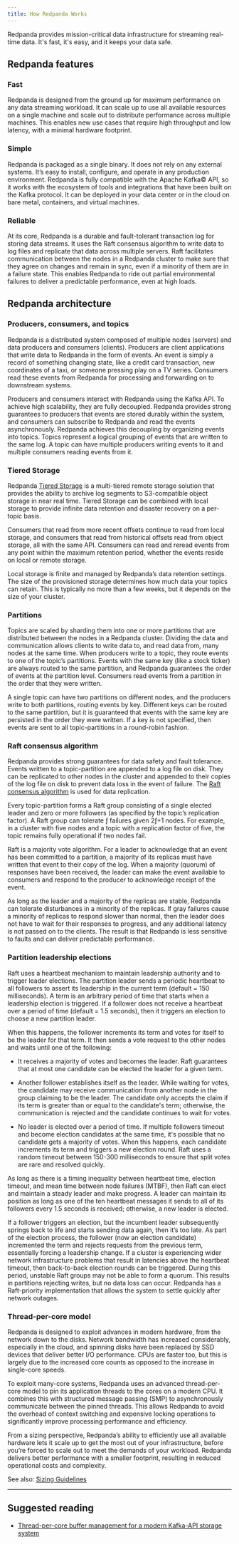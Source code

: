 ```yaml
---
title: How Redpanda Works
---
```


<head>
    <meta name="title" content="Redpanda's Architecture | Redpanda Docs"/>
    <meta name="description" content="Redpanda is a distributed system that is composed of multiple nodes (servers) and data producers and consumers (clients)."/>
</head>

Redpanda provides mission-critical data infrastructure for streaming real-time data. It's fast, it's easy, and it keeps your data safe. 

## Redpanda features

### Fast
  
Redpanda is designed from the ground up for maximum performance on any data streaming workload. It can scale up to use all available resources on a single machine and scale out to distribute performance across multiple machines. This enables new use cases that require high throughput and low latency, with a minimal hardware footprint.

### Simple
  
Redpanda is packaged as a single binary. It does not rely on any external systems. It’s easy to install, configure, and operate in any production environment. Redpanda is fully compatible with the Apache Kafka© API, so it works with the ecosystem of tools and integrations that have been built on the Kafka protocol. It can be deployed in your data center or in the cloud on bare metal, containers, and virtual machines.

### Reliable
  
At its core, Redpanda is a durable and fault-tolerant transaction log for storing data streams. It uses the Raft consensus algorithm to write data to log files and replicate that data across multiple servers. Raft facilitates communication between the nodes in a Redpanda cluster to make sure that they agree on changes and remain in sync, even if a minority of them are in a failure state. This enables Redpanda to ride out partial environmental failures to deliver a predictable performance, even at high loads.

## Redpanda architecture

### Producers, consumers, and topics

Redpanda is a distributed system composed of multiple nodes (servers) and data producers and consumers (clients). Producers are client applications that write data to Redpanda in the form of events. An event is simply a record of something changing state, like a credit card transaction, new coordinates of a taxi, or someone pressing play on a TV series. Consumers read these events from Redpanda for processing and forwarding on to downstream systems.

Producers and consumers interact with Redpanda using the Kafka API. To achieve high scalability, they are fully decoupled. Redpanda provides strong guarantees to producers that events are stored durably within the system, and consumers can subscribe to Redpanda and read the events asynchronously. Redpanda achieves this decoupling by organizing events into topics. Topics represent a logical grouping of events that are written to the same log. A topic can have multiple producers writing events to it and multiple consumers reading events from it.

### Tiered Storage

Redpanda [Tiered Storage](../../data-management/tiered-storage/) is a multi-tiered remote storage solution that provides the ability to archive log segments to S3-compatible object storage in near real time. Tiered Storage can be combined with local storage to provide infinite data retention and disaster recovery on a per-topic basis.

Consumers that read from more recent offsets continue to read from local storage, and consumers that read from historical offsets read from object storage, all with the same API. Consumers can read and reread events from any point within the maximum retention period, whether the events reside on local or remote storage.

Local storage is finite and managed by Redpanda’s data retention settings. The size of the provisioned storage determines how much data your topics can retain. This is typically no more than a few weeks, but it depends on the size of your cluster. 

### Partitions

Topics are scaled by sharding them into one or more partitions that are distributed between the nodes in a Redpanda cluster. Dividing the data and communication allows clients to write data to, and read data from, many nodes at the same time. When producers write to a topic, they route events to one of the topic’s partitions. Events with the same key (like a stock ticker) are always routed to the same partition, and Redpanda guarantees the order of events at the partition level. Consumers read events from a partition in the order that they were written.

A single topic can have two partitions on different nodes, and the producers write to both partitions, routing events by key. Different keys can be routed to the same partition, but it is guaranteed that events with the same key are persisted in the order they were written. If a key is not specified, then events are sent to all topic-partitions in a round-robin fashion.

### Raft consensus algorithm

Redpanda provides strong guarantees for data safety and fault tolerance. Events written to a topic-partition are appended to a log file on disk. They can be replicated to other nodes in the cluster and appended to their copies of the log file on disk to prevent data loss in the event of failure. The [Raft consensus algorithm](https://raft.github.io/) is used for data replication. 

Every topic-partition forms a Raft group consisting of a single elected leader and zero or more followers (as specified by the topic’s replication factor). A Raft group can tolerate ƒ failures given 2ƒ+1 nodes. For example, in a cluster with five nodes and a topic with a replication factor of five, the topic remains fully operational if two nodes fail.

Raft is a majority vote algorithm. For a leader to acknowledge that an event has been committed to a partition, a majority of its replicas must have written that event to their copy of the log. When a majority (quorum) of responses have been received, the leader can make the event available to consumers and respond to the producer to acknowledge receipt of the event.

As long as the leader and a majority of the replicas are stable, Redpanda can tolerate disturbances in a minority of the replicas. If gray failures cause a minority of replicas to respond slower than normal, then the leader does not have to wait for their  responses to progress, and any additional latency is not passed on to the clients. The result is that Redpanda is less sensitive to faults and can deliver predictable performance.

### Partition leadership elections

Raft uses a heartbeat mechanism to maintain leadership authority and to trigger leader elections. The partition leader sends a periodic heartbeat to all followers to assert its leadership in the current term (default = 150 milliseconds). A term is an arbitrary period of time that starts when a leadership election is triggered. If a follower does not receive a heartbeat over a period of time (default = 1.5 seconds), then it triggers an election to choose a new partition leader.

When this happens, the follower increments its term and votes for itself to be the leader for that term. It then sends a vote request to the other nodes and waits until one of the following:

- It receives a majority of votes and becomes the leader. Raft guarantees that at most one candidate can be elected the leader for a given term.

- Another follower establishes itself as the leader. While waiting for votes, the candidate may receive communication from another node in the group claiming to be the leader. The candidate only accepts the claim if its term is greater than or equal to the candidate's term; otherwise, the communication is rejected and the candidate continues to wait for votes.

- No leader is elected over a period of time. If multiple followers timeout and become election candidates at the same time, it's possible that no candidate gets a majority of votes. When this happens, each candidate increments its term and triggers a new election round. Raft uses a random timeout between 150-300 milliseconds to ensure that split votes are rare and resolved quickly. 

As long as there is a timing inequality between heartbeat time, election timeout, and mean time between node failures (MTBF), then Raft can elect and maintain a steady leader and make progress. A leader can maintain its position as long as one of the ten heartbeat messages it sends to all of its followers every 1.5 seconds is received; otherwise, a new leader is elected.

If a follower triggers an election, but the incumbent leader subsequently springs back to life and starts sending data again, then it’s too late. As part of the election process, the follower (now an election candidate) incremented the term and rejects requests from the previous term, essentially forcing a leadership change. If a cluster is experiencing wider network infrastructure problems that result in latencies above the heartbeat timeout, then back-to-back election rounds can be triggered. During this period, unstable Raft groups may not be able to form a quorum. This results in partitions rejecting writes, but no data loss can occur. Redpanda has a Raft-priority implementation that allows the system to settle quickly after network outages.

### Thread-per-core model

Redpanda is designed to exploit advances in modern hardware, from the network down to the disks. Network bandwidth has increased considerably, especially in the cloud, and spinning disks have been replaced by SSD devices that deliver better I/O performance. CPUs are faster too, but this is largely due to the increased core counts as opposed to the increase in single-core speeds.

To exploit many-core systems, Redpanda uses an advanced thread-per-core model to pin its application threads to the cores on a modern CPU. It combines this with structured message passing (SMP) to asynchronously communicate between the pinned threads. This allows Redpanda to avoid the overhead of context switching and expensive locking operations to significantly improve processing performance and efficiency.

From a sizing perspective, Redpanda’s ability to efficiently use all available hardware lets it scale up to get the most out of your infrastructure, before you’re forced to scale out to meet the demands of your workload. Redpanda delivers better performance with a smaller footprint, resulting in reduced operational costs and complexity.

See also: [Sizing Guidelines](../../deployment/sizing)

---
## Suggested reading

- [Thread-per-core buffer management for a modern Kafka-API storage system](https://redpanda.com/blog/tpc-buffers?utm_medium=content&utm_assetname=sizing_guide&utm_assettype=report&utm_source=gated_content&utm_campaign=tpc_architecture_blog)